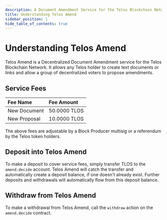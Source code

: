 ```yaml
---
description: A Document Amendment Service for the Telos Blockchain Network
title: Understanding Telos Amend
sidebar_position: 1
hide_table_of_contents: true
---
```


# Understanding Telos Amend

Telos Amend is a Decentralized Document Amendment service for the Telos Blockchain Network. It allows any Telos holder to create text documents or links and allow a group of decentralized voters to propose amendments.

## Service Fees

| Fee Name | Fee Amount |
| :--- | :--- |
| New Document | 50.0000 TLOS |
| New Proposal | 10.0000 TLOS |

The above fees are adjustable by a Block Producer multisig or a referendum by the Telos token holders.

## Deposit into Telos Amend

To make a deposit to cover service fees, simply transfer TLOS to the `amend.decide` account. Telos Amend will catch the transfer and automatically create a deposit balance, if one doesn't already exist. Further deposits and withdrawals will automatically flow from this deposit balance.

## Withdraw from Telos Amend

To make a withdrawal from Telos Amend, call the `withdraw` action on the `amend.decide` contract.

